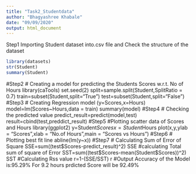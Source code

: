 ---
title: "Task2_Studentdata"
author: "Bhagyashree Khabale"
date: "09/09/2020"
output: html_document
---

Step1
Importing Student dataset into.csv file and Check the structure of the dataset

```{r}
library(datasets)
str(Student)
summary(Student)
```

#Step2
# Creating a model for predicting the Students Scores w.r.t. No of Hours
library(caTools)
set.seed(2)
split=sample.split(Student,SplitRatio = 0.7)
train=subset(Student,split="True")
test=subset(Student,split="False")
#Step3
# Creating Regression model (y=Scores,x=Hours)
model=lm(Scores~Hours,data = train)
summary(model)
#Step4
# Checking the predicted value
predict_result=predict(model,test)
result=cbind(test,preddict_result)
#Step5
#Plotting scatter data of Scores and Hours
library(ggplot2)
y=Student$Scores
x=Student$Hours
plot(x,y,ylab = "Scores",xlab = "No.of Hours",main = "Scores vs Hours")
#Step6
# Plotting best fit line
abline(lm(y~x))
#Step7
# Calculating Sum of Error of Square
SSE=sum((test$Scores-predict_result)^2)
SSE
#calculating Total sum of square of Error
SST=sum((test$Scores-mean(Student$Scores))^2)
SST
#Calculating Rss value
r=1-(SSE/SST)
r
#Output
Accuracy of the Model is:95.29%
For 9.2 hours prdicted Score will be 92.49%
